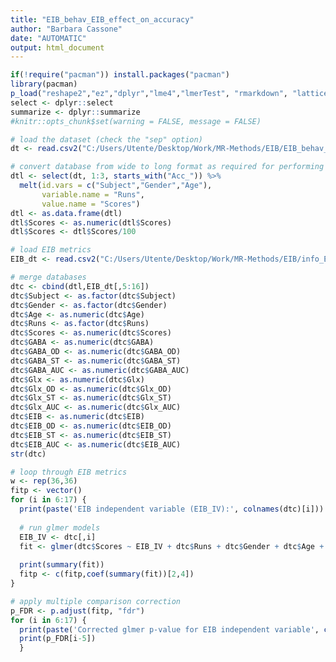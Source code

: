---
title: "EIB_behav_EIB_effect_on_accuracy"
author: "Barbara Cassone"
date: "AUTOMATIC"
output: html_document
---

```{r echo=FALSE, message=FALSE}
if(!require("pacman")) install.packages("pacman")
library(pacman)
p_load("reshape2","ez","dplyr","lme4","lmerTest", "rmarkdown", "lattice", "ggplot2", "emmeans")
select <- dplyr::select
summarize <- dplyr::summarize
#knitr::opts_chunk$set(warning = FALSE, message = FALSE)
```

```{r}
# load the dataset (check the "sep" option)
dt <- read.csv2("C:/Users/Utente/Desktop/Work/MR-Methods/EIB/EIB_behav_acc_dprime_meanRT_fMRS_12s.csv", header = TRUE, sep = ",")

# convert database from wide to long format as required for performing ANOVA
dtl <- select(dt, 1:3, starts_with("Acc_")) %>% 
  melt(id.vars = c("Subject","Gender","Age"),
       variable.name = "Runs",
       value.name = "Scores")
dtl <- as.data.frame(dtl)
dtl$Scores <- as.numeric(dtl$Scores)
dtl$Scores <- dtl$Scores/100

# load EIB metrics
EIB_dt <- read.csv2("C:/Users/Utente/Desktop/Work/MR-Methods/EIB/info_EIB_fMRS_12s.csv", header = TRUE)

# merge databases
dtc <- cbind(dtl,EIB_dt[,5:16])
dtc$Subject <- as.factor(dtc$Subject)
dtc$Gender <- as.factor(dtc$Gender)
dtc$Age <- as.numeric(dtc$Age)
dtc$Runs <- as.factor(dtc$Runs)
dtc$Scores <- as.numeric(dtc$Scores)
dtc$GABA <- as.numeric(dtc$GABA)
dtc$GABA_OD <- as.numeric(dtc$GABA_OD)
dtc$GABA_ST <- as.numeric(dtc$GABA_ST)
dtc$GABA_AUC <- as.numeric(dtc$GABA_AUC)
dtc$Glx <- as.numeric(dtc$Glx)
dtc$Glx_OD <- as.numeric(dtc$Glx_OD)
dtc$Glx_ST <- as.numeric(dtc$Glx_ST)
dtc$Glx_AUC <- as.numeric(dtc$Glx_AUC)
dtc$EIB <- as.numeric(dtc$EIB)
dtc$EIB_OD <- as.numeric(dtc$EIB_OD)
dtc$EIB_ST <- as.numeric(dtc$EIB_ST)
dtc$EIB_AUC <- as.numeric(dtc$EIB_AUC)
str(dtc)
```

```{r}
# loop through EIB metrics
w <- rep(36,36)
fitp <- vector()
for (i in 6:17) {
  print(paste('EIB independent variable (EIB_IV):', colnames(dtc)[i]))
  
  # run glmer models
  EIB_IV <- dtc[,i]
  fit <- glmer(dtc$Scores ~ EIB_IV + dtc$Runs + dtc$Gender + dtc$Age + (1|dtc$Subject), weights = w, family = binomial, control = glmerControl(optimizer="bobyqa", optCtrl = list(maxfun = 100000)))
  
  print(summary(fit))
  fitp <- c(fitp,coef(summary(fit))[2,4])
}
```

```{r}
# apply multiple comparison correction
p_FDR <- p.adjust(fitp, "fdr")
for (i in 6:17) {
  print(paste('Corrected glmer p-value for EIB independent variable', colnames(dtc)[i]))
  print(p_FDR[i-5])
  }
```
